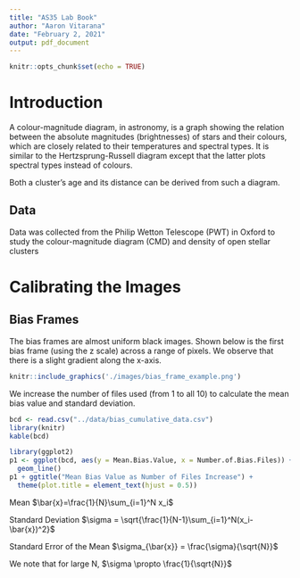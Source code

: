 ```yaml
---
title: "AS35 Lab Book"
author: "Aaron Vitarana"
date: "February 2, 2021"
output: pdf_document
---
```


```r
knitr::opts_chunk$set(echo = TRUE)
```

# Introduction

A colour-magnitude diagram, in astronomy, is a graph showing the relation between the absolute magnitudes (brightnesses) of stars and their colours, which are closely related to their temperatures and spectral types. It is similar to the Hertzsprung-Russell diagram except that the latter plots spectral types instead of colours.

Both a cluster’s age and its distance can be derived from such a diagram. 

## Data

Data was collected from the Philip Wetton Telescope (PWT) in Oxford to study the colour-magnitude diagram (CMD) and density of open stellar clusters


# Calibrating the Images

## Bias Frames

The bias frames are almost uniform black images. Shown below is the first bias frame (using the z scale) across a range of pixels. We observe that there is a slight gradient along the x-axis.

```r
knitr::include_graphics('./images/bias_frame_example.png')
```


We increase the number of files used (from 1 to all 10) to calculate the mean bias value and standard deviation.

```r
bcd <- read.csv("../data/bias_cumulative_data.csv")
library(knitr)
kable(bcd)
```


```r
library(ggplot2)
p1 <- ggplot(bcd, aes(y = Mean.Bias.Value, x = Number.of.Bias.Files)) +
  geom_line()
p1 + ggtitle("Mean Bias Value as Number of Files Increase") +
  theme(plot.title = element_text(hjust = 0.5))

```



Mean
$\bar{x}=\frac{1}{N}\sum_{i=1}^N x_i$

Standard Deviation
$\sigma = \sqrt{\frac{1}{N-1}\sum_{i=1}^N(x_i-\bar{x})^2}$

Standard Error of the Mean
$\sigma_{\bar{x}} = \frac{\sigma}{\sqrt{N}}$




We note that for large N, $\sigma	\propto \frac{1}{\sqrt{N}}$


<!-- expfit = nls(y∼a*exp(b*x)+c, start = list(a=A, b=B, c=C), algorithm="port") -->




